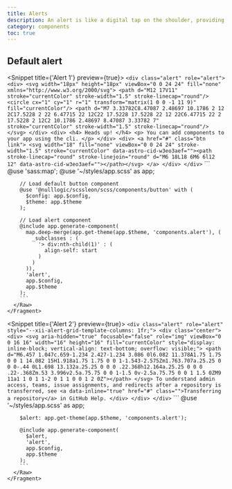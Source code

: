 ```yaml
---
title: Alerts
description: An alert is like a digital tap on the shoulder, providing timely notifications or warnings to users. It's the digital equivalent of a gentle nudge, ensuring important information doesn't slip through the cracks. With an alert, users are kept informed and engaged, without feeling overwhelmed by a barrage of notifications.
category: components
toc: true
---
```

## Default alert


<Snippet title={'Alert 1'} preview={true}>
    <Fragment slot="html">
      <Raw file={file} line_start={15} line_end={36}>
        ```
        <div class="alert" role="alert">
            <div>
              <svg width="18px" height="18px" viewBox="0 0 24 24" fill="none" xmlns="http://www.w3.org/2000/svg">
                <path d="M12 17V11" stroke="currentColor" stroke-width="1.5" stroke-linecap="round"/>
                <circle cx="1" cy="1" r="1" transform="matrix(1 0 0 -1 11 9)" fill="currentColor"/>
                <path d="M7 3.33782C8.47087 2.48697 10.1786 2 12 2C17.5228 2 22 6.47715 22 12C22 17.5228 17.5228 22 12 22C6.47715 22 2 17.5228 2 12C2 10.1786 2.48697 8.47087 3.33782 7" stroke="currentColor" stroke-width="1.5" stroke-linecap="round"/>
              </svg>
            </div>
            <div>
                <h4>
                    Heads up!
                </h4>
                <p>
                    You can add components to your app using the cli.
                </p>
            </div>
            <div>
                <a href="#" class="btn link">
                  <svg width="18" fill="none" viewBox="0 0 24 24" stroke-width="1.5" stroke="currentColor" data-astro-cid-w3eo3aef=""><path stroke-linecap="round" stroke-linejoin="round" d="M6 18L18 6M6 6l12 12" data-astro-cid-w3eo3aef=""></path></svg>
                </a>
            </div>
        </div>
        ```
      </Raw>
    </Fragment>
    <Fragment slot="scss">
      <Raw file={file} line_start={43} line_end={64}>
        ```
        @use 'sass:map';
        @use '~/styles/app.scss' as app;

        // Load default button component
        @use '@nulllogic/scssleon/scss/components/button' with (
          $config: app.$config,
          $theme: app.$theme
        );

        // Load alert component
        @include app.generate-component(
          map.deep-merge(app.get-theme(app.$theme, 'components.alert'), (
            _subclasses : (
              '> div:nth-child(1)' : (
                align-self: start
              )
            )
          )),
          'alert',
          app.$config,
          app.$theme
        );
        ```
      </Raw>
    </Fragment>
</Snippet>

<Snippet title={'Alert 2'} preview={true}>
    <Fragment slot="html">
      <Raw file={file} line_start={74} line_end={90}>
        ```
        <div class="alert" role="alert" style="--xii-alert-grid-template-columns: 1fr;">
            <div class="center">
                <div>
                    <svg aria-hidden="true" focusable="false" role="img" viewBox="0 0 16 16"
                         width="16" height="16" fill="currentColor"
                         style="display: inline-block; vertical-align: text-bottom; overflow: visible;">
                        <path
                            d="M6.457 1.047c.659-1.234 2.427-1.234 3.086 0l6.082 11.378A1.75 1.75 0 0 1 14.082 15H1.918a1.75 1.75 0 0 1-1.543-2.575Zm1.763.707a.25.25 0 0 0-.44 0L1.698 13.132a.25.25 0 0 0 .22.368h12.164a.25.25 0 0 0 .22-.368Zm.53 3.996v2.5a.75.75 0 0 1-1.5 0v-2.5a.75.75 0 0 1 1.5 0ZM9 11a1 1 0 1 1-2 0 1 1 0 0 1 2 0Z"></path>
                    </svg>
                    To understand admin access, teams, issue assignments, and redirects after a repository is
                    transferred, see <a data-inline="true"
                                        href="#"
                                        class="">Transferring a repository</a> in
                    GitHub Help.
                </div>
            </div>
        </div>
        ```
      </Raw>
    </Fragment>
    <Fragment slot="scss">
      <Raw file={file} line_start={97} line_end={106}>
        ```
        @use '~/styles/app.scss' as app;

        $alert: app.get-theme(app.$theme, 'components.alert');

        @include app.generate-component(
          $alert,
          'alert',
          app.$config,
          app.$theme
        );
        ```
      </Raw>
    </Fragment>
</Snippet>

